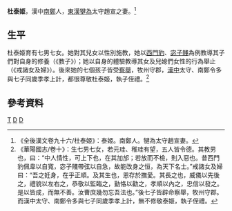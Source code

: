 '''杜泰姬'''{{BD|？年||？年||catIdx=D}}，漢中[[南鄭|南鄭]]人，[[東漢|東漢]][[犍為|犍為]]太守趙宣之妻。<ref>《全後漢文卷九十六/杜泰姬》：泰姬。南鄭人。犍為太守趙宣妻。</ref>

==生平==
杜泰姬育有七男七女。她對其兒女以性別施教，她以[[西門豹|西門豹]]、[[宓子賤|宓子賤]]為例教導其子們對自身的修養（《教子》）；她以自身的體驗教導其女及兒媳們女性的行為舉止（《戒諸女及婦》）。後來她的七個孩子皆受[[察舉|察舉]]，牧州守郡，[[漢中|漢中]]太守、南鄭令多與七子同歲季孝上計，都很尊敬杜泰姬，執子侄禮。<ref>《華陽國志/卷十》：生七男七女，若元珪、稚珪有望，五人皆令德。其教男也，曰：“中人情性，可上下也，在其加邡；若放而不檢，則入惡也。昔西門豹佩韋以自寬，宓子賤帶弦以自急，故能改身之恒，為天下名士。”戒諸女及婦曰：“吾之妊身，在乎正順。及其生也，恩存於撫愛。其長之也，威儀以先後之，禮貌以左右之，恭敬以監臨之，勤恪以勸之，孝順以內之，忠信以發之。是以皆成，而無不善。汝曹庶幾勿忘吾法也。”後七子皆辟命察舉，牧州守郡。而漢中太守、南鄭令多與七子同歲季孝上計，無不修敬泰姬，執子侄禮。</ref>

==參考資料==
{{reflist}}

[[Category:杜姓|T]]
[[Category:東漢女性人物|D]]
[[Category:南鄭人|D]]